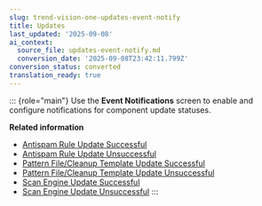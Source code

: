 ```yaml
---
slug: trend-vision-one-updates-event-notify
title: Updates
last_updated: '2025-09-08'
ai_context:
  source_file: updates-event-notify.md
  conversion_date: '2025-09-08T23:42:11.799Z'
conversion_status: converted
translation_ready: true
---
```


::: {role="main"}
Use the **Event Notifications** screen to enable and configure notifications for component update statuses.

**Related information**

- [Antispam Rule Update Successful](antispam-rule-successful-update.mdx)
- [Antispam Rule Update Unsuccessful](antispam-update-unsuccessful.mdx)
- [Pattern File/Cleanup Template Update Successful](pattern-template-update-success-aas.mdx)
- [Pattern File/Cleanup Template Update Unsuccessful](unsuccessful-pattern-template.mdx)
- [Scan Engine Update Successful](scan-engine-update-successful-saas.mdx)
- [Scan Engine Update Unsuccessful](engine-update-unsuccessful.mdx)
:::
